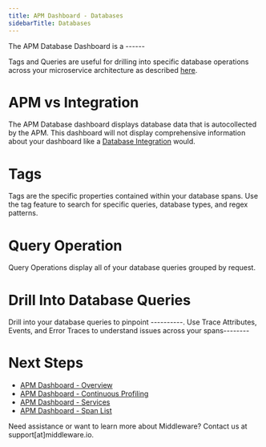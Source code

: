```yaml
---
title: APM Dashboard - Databases
sidebarTitle: Databases
---
```


The APM Database Dashboard is a ------

Tags and Queries are useful for drilling into specific database operations across your microservice architecture as described [here](). 

# APM vs Integration

The APM Database dashboard displays database data that is autocollected by the APM. This dashboard will not display comprehensive information about your dashboard like a [Database Integration]() would. 

# Tags

Tags are the specific properties contained within your database spans. Use the tag feature to search for specific queries, database types, and regex patterns. 

# Query Operation

Query Operations display all of your database queries grouped by request. 

# Drill Into Database Queries

Drill into your database queries to pinpoint  ----------. Use Trace Attributes, Events, and Error Traces to understand issues across your spans--------

# Next Steps

- [APM Dashboard - Overview]()
- [APM Dashboard - Continuous Profiling]()
- [APM Dashboard - Services]() 
- [APM Dashboard - Span List]()


<Note> Need assistance or want to learn more about Middleware? Contact us at support[at]middleware.io. </Note>